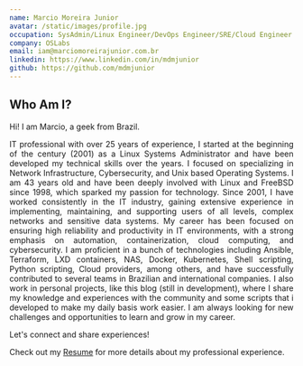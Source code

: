 ```yaml
---
name: Marcio Moreira Junior
avatar: /static/images/profile.jpg
occupation: SysAdmin/Linux Engineer/DevOps Engineer/SRE/Cloud Engineer
company: OSLabs
email: iam@marciomoreirajunior.com.br
linkedin: https://www.linkedin.com/in/mdmjunior
github: https://github.com/mdmjunior
---
```


## Who Am I?

Hi! I am Marcio, a geek from Brazil.

<p align="justify">
IT professional with over 25 years of experience, I started at the beginning of the century (2001) as a Linux Systems Administrator 
and have been developed my technical skills over the years. I focused on specializing in Network Infrastructure, Cybersecurity, and 
Unix based Operating Systems.
I am 43 years old and have been deeply involved with Linux and FreeBSD since 1998, which sparked my passion for technology.
Since 2001, I have worked consistently in the IT industry, gaining extensive experience in implementing, maintaining, and supporting
users of all levels, complex networks and sensitive data systems. My career has been focused on ensuring high reliability and productivity
in IT environments, with a strong emphasis on automation, containerization, cloud computing, and cybersecurity. I am proficient in a bunch
of technologies including Ansible, Terraform, LXD containers, NAS, Docker, Kubernetes, Shell scripting, Python scripting, Cloud providers,
among  others, and have successfully contributed to several teams in Brazilian and international companies.
I also work in personal projects, like this blog (still in development), where I share my knowledge and experiences with the community and 
some scripts that i developed to make my daily basis work easier. I am always looking for new challenges and opportunities to learn and 
grow in my career.

Let's connect and share experiences!

Check out my [Resume](files/resume.pdf) for more details about my professional experience.
</p>


